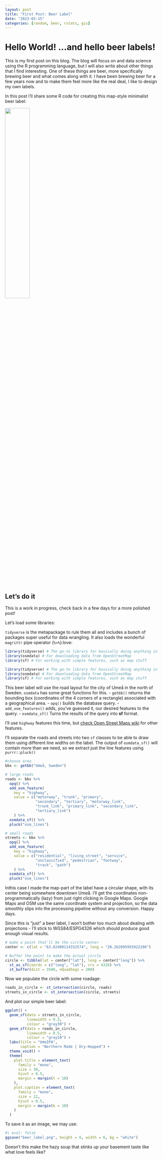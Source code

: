 ```yaml
---
layout: post
title: "First Post: Beer Label"
date: "2023-03-15"
categories: [random, beer, rstats, gis]
---
```


# Hello World! ...and hello beer labels!

This is my first post on this blog. The blog will focus on and data science using the R programming language, but I will also write about other things that I find interesting. One of these things are beer, more specifically brewing beer and what comes along with it. I have been brewing beer for a few years now and to make them feel more like the real deal, I like to design my own labels.

In this post I'll share some R code for creating this map-style minimalist beer label:

![](beer_label.png){fig-align="center" width="40%"}

## Let's do it

::: callout-note
This is a work in progress, check back in a few days for a more polished post!
:::

Let's load some libraries:

`tidyverse` is the metapackage to rule them all and includes a bunch of packages super useful for data wrangling. It also loads the wonderful `magrittr` pipe operator (`%>%`):love:

```r
library(tidyverse) # The go-to library for basically doing anything in R nowadays
library(osmdata) # For downloading data from OpenStreetMap
library(sf) # For working with simple features, such as map stuff
```

```r
library(tidyverse) # The go-to library for basically doing anything in R nowadays
library(osmdata) # For downloading data from OpenStreetMap
library(sf) # For working with simple features, such as map stuff
```

This beer label will use the road layout for the city of Umeå in the north of Sweden. `osmdata` has some great functions for this. - `getbb()` returns the bounding box (coordinates of the 4 corners of a rectangle) associated with a geographical area. - `opq()` builds the database query. - `add_osm_features()` adds, you've guessed it, our desired features to the query. - `osmdata_sf()` Turns the results of the query into **sf** format.

I'll use `highway` features this time, but [check Open Street Maps wiki](https://wiki.openstreetmap.org/wiki/Map_features#Highway) for other features.

I'll separate the roads and streets into two `sf` classes to be able to draw them using different line widths on the label. The output of `osmdata_sf()` will contain more than we need, so we extract just the line features using `purrr::pluck()`

```r
#choose area
bbx <- getbb("Umeå, Sweden")

# large roads
roads <- bbx %>%
  opq() %>%
  add_osm_feature(
    key = "highway",
    value = c("motorway", "trunk", "primary",
              "secondary", "tertiary", "motorway_link",
              "trunk_link", "primary_link", "secondary_link",
              "tertiary_link")
    ) %>%
  osmdata_sf() %>% 
  pluck("osm_lines") 

# small roads
streets <- bbx %>%
  opq() %>%
  add_osm_feature(
    key = "highway",
    value = c("residential", "living_street", "service",
              "unclassified", "pedestrian", "footway",
              "track", "path")
    ) %>%
  osmdata_sf() %>% 
  pluck("osm_lines") 
```

Inthis case I made the map-part of the label have a circular shape, with its center being somewhere downtown Umeå. I'll get the coordinates non-programmatically (lazy) from just right clicking in Google Maps. Google Maps and OSM use the same coordinate system and projection, so the data smoothly slips into the processing pipeline without any conversion. Happy days.

Since this is "just" a beer label, I won't bother too much about dealing with projections - I'll stick to WGS84/ESPG4326 which should produce good enough visual results.

```r
# make a point that'll be the circle center
center <- c(lat = "63.82400114332574", long = "20.262895955922296")

# Buffer the point to make the actual circle
circle <- tibble(lat = center["lat"], long = center["long"]) %>%
  st_as_sf(coords = c("long", "lat"), crs = 4326) %>%
  st_buffer(dist = 3500, nQuadSegs = 200)
```

Now we populate the circle with some roadage:

```r
roads_in_circle <- st_intersection(circle, roads)
streets_in_circle <- st_intersection(circle, streets)
```

And plot our simple beer label:

```r
ggplot() +
  geom_sf(data = streets_in_circle,
          linewidth = 0.3,
          colour = "gray30") +
  geom_sf(data = roads_in_circle,
          linewidth = 0.5,
          colour = "gray10") +
  labs(title = "UmeIPA",
       caption = "Northern Made | Dry-Hopped") +
  theme_void() +
  theme(
    plot.title = element_text(
      family = "mono",
      size = 30,
      hjust = 0.5,
      margin = margin(t = 10)
    ),
    plot.caption = element_text(
      family = "mono",
      size = 12,
      hjust = 0.5,
      margin = margin(b = 10)
    )
  )
```

To save it as an image, we may use:

```r
#| eval: false
ggsave("beer_label.png", height = 6, width = 6, bg = "white")
```

Doesn't this make the hazy soup that stinks up your basement taste like what love feels like?
